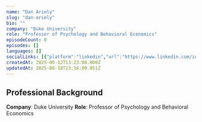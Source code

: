 ```yaml
---
name: "Dan Ariely"
slug: "dan-ariely"
bio: ""
company: "Duke University"
role: "Professor of Psychology and Behavioral Economics"
episodeCount: 0
episodes: []
languages: []
socialLinks: [{"platform":"linkedin","url":"https://www.linkedin.com/in/danariely/"}]
createdAt: 2025-06-12T13:23:08.000Z
updatedAt: 2025-06-18T23:16:09.051Z
---
```


## Professional Background

**Company**: Duke University
**Role**: Professor of Psychology and Behavioral Economics
